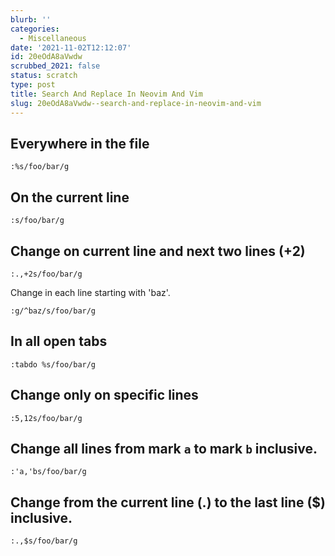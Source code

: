 ```yaml
---
blurb: ''
categories:
  - Miscellaneous
date: '2021-11-02T12:12:07'
id: 20eOdA8aVwdw
scrubbed_2021: false
status: scratch
type: post
title: Search And Replace In Neovim And Vim
slug: 20eOdA8aVwdw--search-and-replace-in-neovim-and-vim
---
```


## Everywhere in the file

```
:%s/foo/bar/g
```


## On the current line

```
:s/foo/bar/g
```


## Change on current line and next two lines (+2)

```
:.,+2s/foo/bar/g
```


Change in each line starting with 'baz'.

```
:g/^baz/s/foo/bar/g
```


## In all open tabs

```
:tabdo %s/foo/bar/g  
``` 
    

## Change only on specific lines

```
:5,12s/foo/bar/g
```
    

## Change all lines from mark `a` to mark `b` inclusive.

```
:'a,'bs/foo/bar/g
```


## Change from the current line (.) to the last line ($) inclusive.

```
:.,$s/foo/bar/g
```
